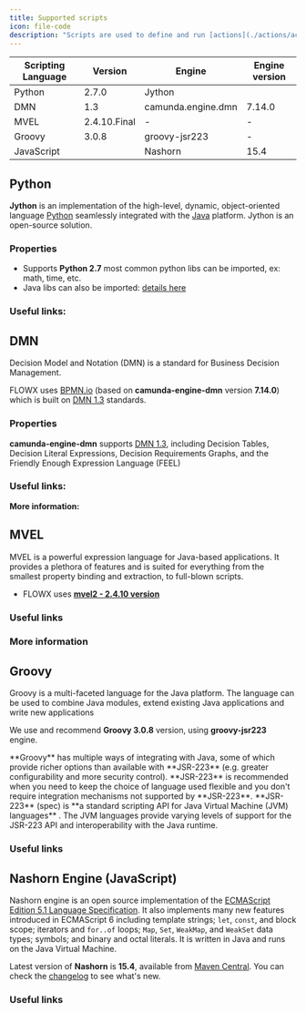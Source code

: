 ```yaml
---
title: Supported scripts
icon: file-code
description: "Scripts are used to define and run [actions](./actions/actions) but also properties inside [nodes](./node/node). For now, the following script languages are supported."
---
```


<CardGroup>

<Card title = "Python" icon = "python" href= "#python"></Card>
<Card title = "DMN" icon = "code" href= "#dmn"></Card>
<Card title = "MVEL" icon = "code" href= "#mvel"></Card>
<Card title = "Groovy" icon = "code" href= "#groovy"></Card>
<Card title = "JavaScript (Nashorn)" icon = "code" href= "#nashorn-engine-javascript"></Card>
</CardGroup>


| Scripting Language | Version      | Engine             | Engine version |
| ------------------ | ------------ | ------------------ | -------------- |
| Python             | 2.7.0        | Jython             |                |
| DMN                | 1.3          | camunda.engine.dmn | 7.14.0         |
| MVEL               | 2.4.10.Final | -                  | -              |
| Groovy             | 3.0.8        | groovy-jsr223      | -              |
| JavaScript         |              | Nashorn            | 15.4           |


## Python

**Jython** is an implementation of the high-level, dynamic, object-oriented language [Python](http://www.python.org/) seamlessly integrated with the [Java](http://www.javasoft.com/) platform. Jython is an open-source solution.

### Properties

* Supports **Python 2.7** most common python libs can be imported, ex: math, time, etc.
* Java libs can also be imported: [details here ](https://www.tutorialspoint.com/jython/jython_importing_java_libraries.htm)

### Useful links:

<Card title = "Python 2.7.18 documentation" href= "https://docs.python.org/2.7/" icon ="link"></Card>

<Card title = "Jython" href="https://www.jython.org/" icon = "link"></Card>

<Card title ="Jython FAQs" href="https://wiki.python.org/jython/JythonFaq" icon ="link"></Card>

## DMN

Decision Model and Notation (DMN) is a standard for Business Decision Management.

FLOWX uses [BPMN.io](https://bpmn.io/) (based on **camunda-engine-dmn** version **7.14.0**) which is built on [DMN 1.3](https://www.omg.org/spec/DMN/1.3/PDF) standards.

### Properties

**camunda-engine-dmn** supports [DMN 1.3](https://www.omg.org/spec/DMN/1.3/PDF), including Decision Tables, Decision Literal Expressions, Decision Requirements Graphs, and the Friendly Enough Expression Language (FEEL)

### Useful links:

<Card title ="Decision Model and Notation (DMN)" href ="https://www.omg.org/dmn/" icon ="link"></Card>

<Card title ="DMN 1.3 specs" href="https://www.omg.org/spec/DMN/1.3/PDF" icon = "link"></Card>

**More information:**

<Card title ="DMN Business rule action" href= "/4.0/docs/platform-overview/frameworks-and-standards/business-process-industry-standards/intro-to-dmn"></Card>

## MVEL

MVEL is a powerful expression language for Java-based applications. It provides a plethora of features and is suited for everything from the smallest property binding and extraction, to full-blown scripts.

* FLOWX uses [**mvel2 - 2.4.10 version**](https://mvnrepository.com/artifact/org.mvel/mvel2/2.4.10.Final)

### Useful links

<Card title ="Mvel documentation" href="http://mvel.documentnode.com/" icon ="link"></Card>

<Card title ="Maven repository: Mvel 2.4.0 final" href = "https://mvnrepository.com/artifact/org.mvel/mvel2/2.4.0." icon ="link"></Card>

### More information

<Card title = "Intro to MVEL" href="/4.0/docs/platform-overview/frameworks-and-standards/business-process-industry-standards/intro-to-mvel"></Card>

## Groovy

Groovy is a multi-faceted language for the Java platform. The language can be used to combine Java modules, extend existing Java applications and write new applications

We use and recommend **Groovy 3.0.8** version, using **groovy-jsr223** engine.

<Info>
**Groovy** has multiple ways of integrating with Java, some of which provide richer options than available with **JSR-223** (e.g. greater configurability and more security control). **JSR-223** is recommended when you need to keep the choice of language used flexible and you don't require integration mechanisms not supported by **JSR-223**.
</Info>

<Info>
**JSR-223** (spec) is **a standard scripting API for Java Virtual Machine (JVM) languages** . The JVM languages provide varying levels of support for the JSR-223 API and interoperability with the Java runtime.
</Info>

### Useful links

<Card title ="Groovy Language Documentation" href="http://docs.groovy-lang.org/docs/groovy-3.0.8/html/documentation/" icon ="link"></Card>

<Card title ="[Java] Class GroovyScriptEngineImpl" href ="https://docs.groovy-lang.org/latest/html/gapi/org/codehaus/groovy/jsr223/GroovyScriptEngineImpl.html" icon ="link"></Card>

## Nashorn Engine (JavaScript)

Nashorn engine is an open source implementation of the [ECMAScript Edition 5.1 Language Specification](https://es5.github.io/). It also implements many new features introduced in ECMAScript 6 including template strings; `let`, `const`, and block scope; iterators and `for..of` loops; `Map`, `Set`, `WeakMap`, and `WeakSet` data types; symbols; and binary and octal literals. It is written in Java and runs on the Java Virtual Machine.

Latest version of **Nashorn** is **15.4**, available from [Maven Central](https://search.maven.org/artifact/org.openjdk.nashorn/nashorn-core/15.4/jar). You can check the [changelog](https://github.com/openjdk/nashorn/blob/main/CHANGELOG.md) to see what's new.

### Useful links

<Card title = "GitHub - Nashorn" href = "https://github.com/openjdk/nashorn" icon ="link"></Card>

<Card title = "OpenJDK - Nashorn" href = "https://openjdk.org/projects/nashorn/" icon ="link"> </Card>



